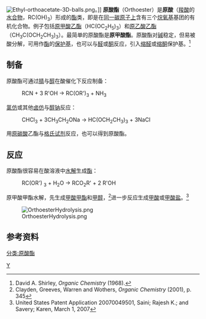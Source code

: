 [[File:Ethyl-orthoacetate-3D-balls.png|thumb]]。]]
'''原酸酯'''（Orthoester）是'''原酸'''（[[羧酸|羧酸]]的[[水合物|水合物]]，RC(OH)<sub>3</sub>）形成的[[酯|酯]]类，即是在[[偕|同一碳原子上]]含有三个[[烷氧基|烷氧基]]基团的有机化合物。例子包括[[原甲酸乙酯|原甲酸乙酯]]（HC(OC<sub>2</sub>H<sub>5</sub>)<sub>3</sub>）和[[原乙酸乙酯|原乙酸乙酯]]（CH<sub>3</sub>C(OCH<sub>2</sub>CH<sub>3</sub>)<sub>3</sub>）。最简单的原酸酯是'''原甲酸酯'''。原酸酯对[[碱|碱]]稳定，但易被酸分解，可用作[[酯|酯]]的[[保护基|保护基]]，也可以与[[醛|醛]]或[[酮|酮]]反应，引入[[缩醛|缩醛]]或[[缩酮|缩酮]]保护基。<ref>David A. Shirley, ''Organic Chemistry'' (1968).</ref>

== 制备 ==
原酸酯可通过[[腈|腈]]与[[醇|醇]]在酸催化下反应制备：
:RCN + 3 R'OH → RC(OR')<sub>3</sub> + NH<sub>3</sub>

[[氯仿|氯仿]]或其他[[卤仿|卤仿]]与[[醇钠|醇钠]]反应：
:CHCl<sub>3</sub> + 3CH<sub>3</sub>CH<sub>2</sub>ONa → HC(OCH<sub>2</sub>CH<sub>3</sub>)<sub>3</sub> + 3NaCl

用[[原碳酸|原碳酸]]乙酯与[[格氏试剂|格氏试剂]]反应，也可以得到原酸酯。

== 反应 ==
原酸酯很容易在酸溶液中[[水解|水解]]生成[[酯|酯]]：
: RC(OR') <sub>3</sub> + H<sub>2</sub>O → RCO<sub>2</sub>R' + 2 R'OH

原甲酸甲酯水解，先生成[[甲酸甲酯|甲酸甲酯]]和[[甲醇|甲醇]]，<ref>Clayden, Greeves, Warren and Wothers, ''Organic Chemistry'' (2001), p. 345</ref>进一步反应生成[[甲酸|甲酸]]或[[甲酸盐|甲酸盐]]。<ref>United States Patent Application 20070049501, Saini; Rajesh K.; and Savery; Karen, March 1, 2007</ref>

[[File:OrthoesterHydrolysis.png|center]]

== 参考资料 ==
<div class="references-small">
<references/>
</div>

{{官能团}}

[[Category:官能团|Y]]
[[分类:原酸酯|分类:原酸酯]]